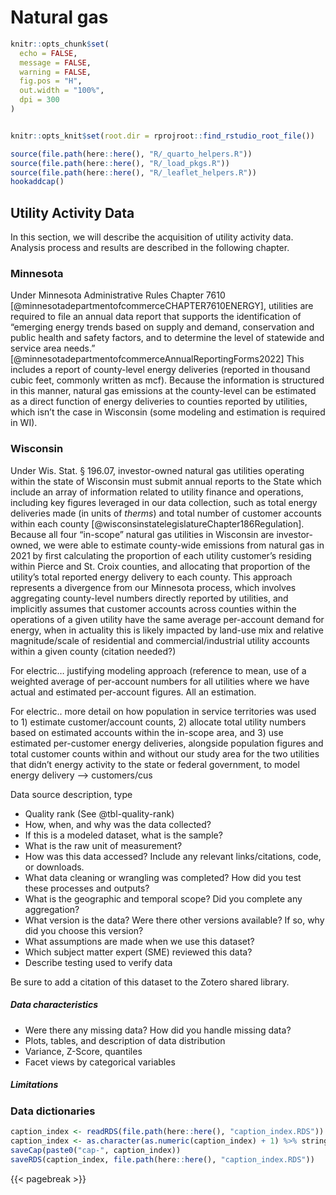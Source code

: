 # Natural gas 
```r
knitr::opts_chunk$set(
  echo = FALSE,
  message = FALSE,
  warning = FALSE,
  fig.pos = "H",
  out.width = "100%",
  dpi = 300
)


knitr::opts_knit$set(root.dir = rprojroot::find_rstudio_root_file())
```

```r
source(file.path(here::here(), "R/_quarto_helpers.R"))
source(file.path(here::here(), "R/_load_pkgs.R"))
source(file.path(here::here(), "R/_leaflet_helpers.R"))
hookaddcap()
```

## Utility Activity Data

In this section, we will describe the acquisition of utility activity data. Analysis process and results are described in the following chapter.

### Minnesota

Under Minnesota Administrative Rules Chapter 7610 [@minnesotadepartmentofcommerceCHAPTER7610ENERGY], utilities are required to file an annual data report that supports the identification of "emerging energy trends based on supply and demand, conservation and public health and safety factors, and to determine the level of statewide and service area needs." [@minnesotadepartmentofcommerceAnnualReportingForms2022] This includes a report of county-level energy deliveries (reported in thousand cubic feet, commonly written as mcf). Because the information is structured in this manner, natural gas emissions at the county-level can be estimated as a direct function of energy deliveries to counties reported by utilities, which isn't the case in Wisconsin (some modeling and estimation is required in WI).

<!-- #bar graph with utility county data? -->

<!-- #some data exists for MN customer counts... could be worthwhile to calculate account level average for comparison to WI -->

### Wisconsin

Under Wis. Stat. § 196.07, investor-owned natural gas utilities operating within the state of Wisconsin must submit annual reports to the State which include an array of information related to utility finance and operations, including key figures leveraged in our data collection, such as total energy deliveries made (in units of *therms*) and total number of customer accounts within each county [@wisconsinstatelegislatureChapter186Regulation]. Because all four "in-scope" natural gas utilities in Wisconsin are investor-owned, we were able to estimate county-wide emissions from natural gas in 2021 by first calculating the proportion of each utility customer's residing within Pierce and St. Croix counties, and allocating that proportion of the utility's total reported energy delivery to each county. This approach represents a divergence from our Minnesota process, which involves aggregating county-level numbers directly reported by utilities, and implicitly assumes that customer accounts across counties within the operations of a given utility have the same average per-account demand for energy, when in actuality this is likely impacted by land-use mix and relative magnitude/scale of residential and commercial/industrial utility accounts within a given county (citation needed?)

<!-- # histogram or other visualization of customer -->

For electric... justifying modeling approach (reference to mean, use of a weighted average of per-account numbers for all utilities where we have actual and estimated per-account figures. All an estimation.

For electric.. more detail on how population in service territories was used to 1) estimate customer/account counts, 2) allocate total utility numbers based on estimated accounts within the in-scope area, and 3) use estimated per-customer energy deliveries, alongside population figures and total customer counts within and without our study area for the two utilities that didn't energy activity to the state or federal government, to model energy delivery --\> customers/cus

Data source description, type

-   Quality rank (See @tbl-quality-rank)
-   How, when, and why was the data collected?
-   If this is a modeled dataset, what is the sample?
-   What is the raw unit of measurement?
-   How was this data accessed? Include any relevant links/citations, code, or downloads.
-   What data cleaning or wrangling was completed? How did you test these processes and outputs?
-   What is the geographic and temporal scope? Did you complete any aggregation?
-   What version is the data? Were there other versions available? If so, why did you choose this version?
-   What assumptions are made when we use this dataset?
-   Which subject matter expert (SME) reviewed this data?
-   Describe testing used to verify data

Be sure to add a citation of this dataset to the Zotero shared library.

##### Data characteristics

-   Were there any missing data? How did you handle missing data?
-   Plots, tables, and description of data distribution
-   Variance, Z-Score, quantiles
-   Facet views by categorical variables

##### Limitations

### Data dictionaries

```r
caption_index <- readRDS(file.path(here::here(), "caption_index.RDS"))
caption_index <- as.character(as.numeric(caption_index) + 1) %>% stringr::str_pad(width = 2, side = "left", pad = "0")
saveCap(paste0("cap-", caption_index))
saveRDS(caption_index, file.path(here::here(), "caption_index.RDS"))
```
{{< pagebreak >}}
